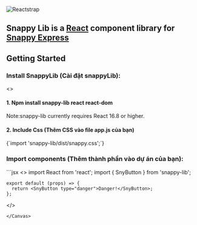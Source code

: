 
<Meta title="Home/Installation" />

![Reactstrap](logo.svg)

<Canvas>
  <h2>
    Snappy Lib is a <a href="https://reactjs.org">React</a> component library
    for <a href="https://snappy.vn)">Snappy Express</a>
  </h2>
</Canvas>

###

## Getting Started

### Install SnappyLib (Cài đặt snappyLib):

<Canvas>
  <>
    <h4>1. Npm install snappy-lib react react-dom</h4>
    <div style={{ color: 'red' }}>
      Note:snappy-lib currently requires React 16.8 or higher.
    </div>
    <h4>2. Include Css (Thêm CSS vào file app.js của bạn)</h4>
    <div>{`import 'snappy-lib/dist/snappy.css';`}</div>
  </>
</Canvas>

### Import components (Thêm thành phần vào dự án của bạn):

<Canvas>
```jsx
  <>
    import React from 'react';
    import { SnyButton } from 'snappy-lib';

    export default (props) => {
      return <SnyButton type="danger">Danger!</SnyButton>;
    };

  </>
```
</Canvas>
